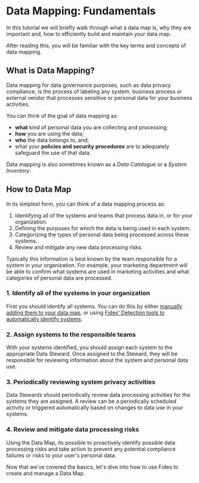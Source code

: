 
# Data Mapping: Fundamentals

<TutorialKey duration="4" product="Fides" topic="Data Mapping"/>

In this tutorial we will briefly walk through what a data map is, why they are important and, how to efficiently build and maintain your data map.

After reading this, you will be familiar with the key terms and concepts of data mapping.

## What is Data Mapping?

Data mapping for data governance purposes, such as data privacy compliance, is the process of labeling any system, business process or external vendor that processes sensitive or personal data for your business activities. 

You can think of the goal of data mapping as:
* **what** kind of personal data you are collecting and processing;
* **how** you are using the data;
* **who** the data belongs to, and;
* what your **policies and security procedures** are to adequately safeguard the use of that data.

Data mapping is also sometimes known as a *Data Catalogue* or a *System Inventory*.

## How to Data Map

In its simplest form, you can think of a data mapping process as:

1. Identifying all of the systems and teams that process data in, or for your organization.
2. Defining the purposes for which the data is being used in each system.
3. Categorizing the types of personal data being processed across these systems.
4. Review and mitigate any new data processing risks.

Typically this information is best known by the team responsible for a system in your organization. For example, your marketing department will be able to confirm what systems are used in marketing activities and what categories of personal data are processed.

### 1. Identify all of the systems in your organization
First you should identify all systems. You can do this by either [manually adding them to your data map](./data-mapping-adding-systems-manually), or using [Fides' Detection tools to automatically identify systems](./data-mapping-scanning-discovery).

### 2. Assign systems to the responsible teams
With your systems identified, you should assign each system to the appropriate Data Steward. Once assigned to the Steward, they will be responsible for reviewing information about the system and personal data use.

### 3. Periodically reviewing system privacy activities
Data Stewards should periodically review data processing activities for the systems they are assigned. A review can be a periodically scheduled activity or  triggered automatically based on changes to data use in your systems.

### 4. Review and mitigate data processing risks
Using the Data Map, its possible to proactively identify possible data processing risks and take action to prevent any potential compliance failures or risks to your user's personal data.

Now that we've covered the basics, let's dive into how to use Fides to create and manage a Data Map.